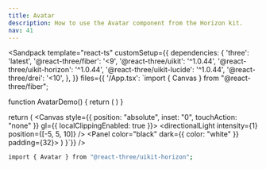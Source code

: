 ```yaml
---
title: Avatar
description: How to use the Avatar component from the Horizon kit.
nav: 41
---
```


<Sandpack
  template="react-ts"
  customSetup={{
    dependencies: {
      'three': 'latest',
      '@react-three/fiber': '<9',
      '@react-three/uikit': '^1.0.44',
      '@react-three/uikit-horizon': '^1.0.44',
      '@react-three/uikit-lucide': '^1.0.44',
      '@react-three/drei': '<10',
    },
  }}
  files={{
    '/App.tsx': `import { Canvas } from "@react-three/fiber";

function AvatarDemo() {
  return (
    <Container alignItems="center">
      <Avatar
        src="https://raw.githubusercontent.com/pmndrs/uikit/refs/heads/main/examples/horizon/public/avatar.png"
        size="lg"
        attributionActive
      />
    </Container>
  )
}

  return (
    <Canvas style={{ position: "absolute", inset: "0", touchAction: "none" }} gl={{ localClippingEnabled: true }}>
      <ambientLight intensity={0.5} />
      <directionalLight intensity={1} position={[-5, 5, 10]} />
      <Fullscreen
        overflow="scroll"
        flexDirection="column"
        alignItems="center"
        justifyContent="center"
      >
        <Panel color="black" dark={{ color: "white" }} padding={32}>
          <AvatarDemo />
        </Panel>
      </Fullscreen>
    </Canvas>
  )
}`}}
/>

```bash
import { Avatar } from "@react-three/uikit-horizon";
```